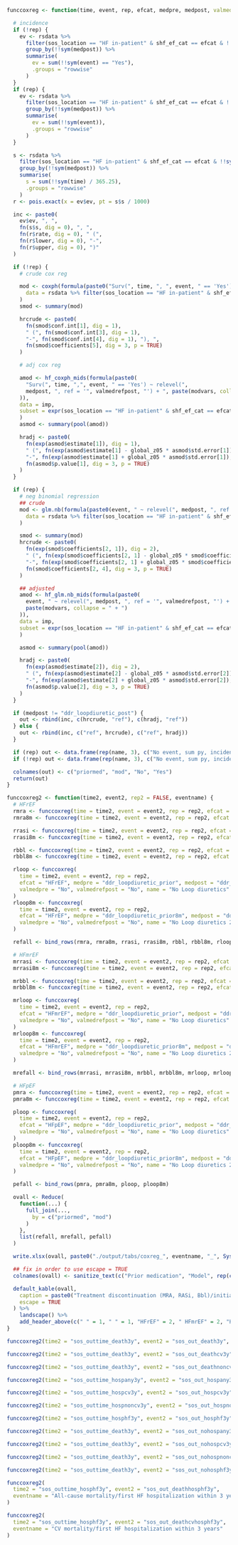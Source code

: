```r

funccoxreg <- function(time, event, rep, efcat, medpre, medpost, valmedpre = "Yes", valmedrefpost = "Yes", name) {

  # incidence
  if (!rep) {
    ev <- rsdata %>%
      filter(sos_location == "HF in-patient" & shf_ef_cat == efcat & !!sym(medpre) == valmedpre) %>%
      group_by(!!sym(medpost)) %>%
      summarise(
        ev = sum(!!sym(event) == "Yes"),
        .groups = "rowwise"
      )
  }
  if (rep) {
    ev <- rsdata %>%
      filter(sos_location == "HF in-patient" & shf_ef_cat == efcat & !!sym(medpre) == valmedpre) %>%
      group_by(!!sym(medpost)) %>%
      summarise(
        ev = sum(!!sym(event)),
        .groups = "rowwise"
      )
  }

  s <- rsdata %>%
    filter(sos_location == "HF in-patient" & shf_ef_cat == efcat & !!sym(medpre) == valmedpre) %>%
    group_by(!!sym(medpost)) %>%
    summarise(
      s = sum(!!sym(time) / 365.25),
      .groups = "rowwise"
    )
  r <- pois.exact(x = ev$ev, pt = s$s / 1000)

  inc <- paste0(
    ev$ev, ", ",
    fn(s$s, dig = 0), ", ",
    fn(r$rate, dig = 0), " (",
    fn(r$lower, dig = 0), "-",
    fn(r$upper, dig = 0), ")"
  )

  if (!rep) {
    # crude cox reg

    mod <- coxph(formula(paste0("Surv(", time, ", ", event, " == 'Yes') ~ relevel(", medpost, ", ref = '", valmedrefpost, "')")),
      data = rsdata %>% filter(sos_location == "HF in-patient" & shf_ef_cat == efcat & !!sym(medpre) == valmedpre)
    )
    smod <- summary(mod)

    hrcrude <- paste0(
      fn(smod$conf.int[1], dig = 1),
      " (", fn(smod$conf.int[3], dig = 1),
      "-", fn(smod$conf.int[4], dig = 1), "), ",
      fn(smod$coefficients[5], dig = 3, p = TRUE)
    )

    # adj cox reg

    amod <- hf_coxph_mids(formula(paste0(
      "Surv(", time, ",", event, " == 'Yes') ~ relevel(",
      medpost, ", ref = '", valmedrefpost, "') + ", paste(modvars, collapse = " + ")
    )),
    data = imp,
    subset = expr(sos_location == "HF in-patient" & shf_ef_cat == efcat & !!sym(medpre) == valmedpre)
    )
    asmod <- summary(pool(amod))

    hradj <- paste0(
      fn(exp(asmod$estimate[1]), dig = 1),
      " (", fn(exp(asmod$estimate[1] - global_z05 * asmod$std.error[1]), dig = 1),
      "-", fn(exp(asmod$estimate[1] + global_z05 * asmod$std.error[1]), dig = 1), "), ",
      fn(asmod$p.value[1], dig = 3, p = TRUE)
    )
  }

  if (rep) {
    # neg binomial regression
    ## crude
    mod <- glm.nb(formula(paste0(event, " ~ relevel(", medpost, ", ref = '", valmedrefpost, "') + offset(log(", time, "))")),
      data = rsdata %>% filter(sos_location == "HF in-patient" & shf_ef_cat == efcat & !!sym(medpre) == valmedpre)
    )

    smod <- summary(mod)
    hrcrude <- paste0(
      fn(exp(smod$coefficients[2, 1]), dig = 2),
      " (", fn(exp(smod$coefficients[2, 1] - global_z05 * smod$coefficients[2, 2]), dig = 2),
      "-", fn(exp(smod$coefficients[2, 1] + global_z05 * smod$coefficients[2, 2]), dig = 2), "), ",
      fn(smod$coefficients[2, 4], dig = 3, p = TRUE)
    )

    ## adjusted
    amod <- hf_glm.nb_mids(formula(paste0(
      event, " ~ relevel(", medpost, ", ref = '", valmedrefpost, "') + offset(log(", time, ")) +",
      paste(modvars, collapse = " + ")
    )),
    data = imp,
    subset = expr(sos_location == "HF in-patient" & shf_ef_cat == efcat & !!sym(medpre) == valmedpre)
    )

    asmod <- summary(pool(amod))

    hradj <- paste0(
      fn(exp(asmod$estimate[2]), dig = 2),
      " (", fn(exp(asmod$estimate[2] - global_z05 * asmod$std.error[2]), dig = 2),
      "-", fn(exp(asmod$estimate[2] + global_z05 * asmod$std.error[2]), dig = 2), "), ",
      fn(asmod$p.value[2], dig = 3, p = TRUE)
    )
  }

  if (medpost != "ddr_loopdiuretic_post") {
    out <- rbind(inc, c(hrcrude, "ref"), c(hradj, "ref"))
  } else {
    out <- rbind(inc, c("ref", hrcrude), c("ref", hradj))
  }

  if (rep) out <- data.frame(rep(name, 3), c("No event, sum py, incidence per 1000 py", "Crude IRR (95% CI), p", "Adjusted IRR (95% CI), p"), out)
  if (!rep) out <- data.frame(rep(name, 3), c("No event, sum py, incidence per 1000 py", "Crude HR (95% CI), p", "Adjusted HR (95% CI), p"), out)

  colnames(out) <- c("priormed", "mod", "No", "Yes")
  return(out)
}

funccoxreg2 <- function(time2, event2, rep2 = FALSE, eventname) {
  # HFrEF
  rmra <- funccoxreg(time = time2, event = event2, rep = rep2, efcat = "HFrEF", medpre = "ddr_mra_prior", medpost = "ddr_mra_post", name = "MRA")
  rmra8m <- funccoxreg(time = time2, event = event2, rep = rep2, efcat = "HFrEF", medpre = "ddr_mra_prior8m", medpost = "ddr_mra_post", name = "MRA 2 dd/8 mo")

  rrasi <- funccoxreg(time = time2, event = event2, rep = rep2, efcat = "HFrEF", medpre = "ddr_rasi_prior", medpost = "ddr_rasi_post", name = "RASi")
  rrasi8m <- funccoxreg(time = time2, event = event2, rep = rep2, efcat = "HFrEF", medpre = "ddr_rasi_prior8m", medpost = "ddr_rasi_post", name = "RASi 2 dd/8 mo")

  rbbl <- funccoxreg(time = time2, event = event2, rep = rep2, efcat = "HFrEF", medpre = "ddr_bbl_prior", medpost = "ddr_bbl_post", name = "Bbl")
  rbbl8m <- funccoxreg(time = time2, event = event2, rep = rep2, efcat = "HFrEF", medpre = "ddr_bbl_prior8m", medpost = "ddr_bbl_post", name = "Bbl 2 dd/8 mo")

  rloop <- funccoxreg(
    time = time2, event = event2, rep = rep2,
    efcat = "HFrEF", medpre = "ddr_loopdiuretic_prior", medpost = "ddr_loopdiuretic_post",
    valmedpre = "No", valmedrefpost = "No", name = "No Loop diuretics"
  )
  rloop8m <- funccoxreg(
    time = time2, event = event2, rep = rep2,
    efcat = "HFrEF", medpre = "ddr_loopdiuretic_prior8m", medpost = "ddr_loopdiuretic_post",
    valmedpre = "No", valmedrefpost = "No", name = "No Loop diuretics 2 dd/8 mo"
  )

  refall <- bind_rows(rmra, rmra8m, rrasi, rrasi8m, rbbl, rbbl8m, rloop, rloop8m)

  # HFmrEF
  mrrasi <- funccoxreg(time = time2, event = event2, rep = rep2, efcat = "HFmrEF", medpre = "ddr_rasi_prior", medpost = "ddr_rasi_post", name = "RASi")
  mrrasi8m <- funccoxreg(time = time2, event = event2, rep = rep2, efcat = "HFmrEF", medpre = "ddr_rasi_prior8m", medpost = "ddr_rasi_post", name = "RASi 2 dd/8 mo")

  mrbbl <- funccoxreg(time = time2, event = event2, rep = rep2, efcat = "HFmrEF", medpre = "ddr_bbl_prior", medpost = "ddr_bbl_post", name = "Bbl")
  mrbbl8m <- funccoxreg(time = time2, event = event2, rep = rep2, efcat = "HFmrEF", medpre = "ddr_bbl_prior8m", medpost = "ddr_bbl_post", name = "Bbl 2 dd/8 mo")

  mrloop <- funccoxreg(
    time = time2, event = event2, rep = rep2,
    efcat = "HFmrEF", medpre = "ddr_loopdiuretic_prior", medpost = "ddr_loopdiuretic_post",
    valmedpre = "No", valmedrefpost = "No", name = "No Loop diuretics"
  )
  mrloop8m <- funccoxreg(
    time = time2, event = event2, rep = rep2,
    efcat = "HFmrEF", medpre = "ddr_loopdiuretic_prior8m", medpost = "ddr_loopdiuretic_post",
    valmedpre = "No", valmedrefpost = "No", name = "No Loop diuretics 2 dd/8 mo"
  )

  mrefall <- bind_rows(mrrasi, mrrasi8m, mrbbl, mrbbl8m, mrloop, mrloop8m)

  # HFpEF
  pmra <- funccoxreg(time = time2, event = event2, rep = rep2, efcat = "HFpEF", medpre = "ddr_mra_prior", medpost = "ddr_mra_post", name = "MRA")
  pmra8m <- funccoxreg(time = time2, event = event2, rep = rep2, efcat = "HFpEF", medpre = "ddr_mra_prior8m", medpost = "ddr_mra_post", name = "MRA 2 dd/8 mo")

  ploop <- funccoxreg(
    time = time2, event = event2, rep = rep2,
    efcat = "HFpEF", medpre = "ddr_loopdiuretic_prior", medpost = "ddr_loopdiuretic_post",
    valmedpre = "No", valmedrefpost = "No", name = "No Loop diuretics"
  )
  ploop8m <- funccoxreg(
    time = time2, event = event2, rep = rep2,
    efcat = "HFpEF", medpre = "ddr_loopdiuretic_prior8m", medpost = "ddr_loopdiuretic_post",
    valmedpre = "No", valmedrefpost = "No", name = "No Loop diuretics 2 dd/8 mo"
  )

  pefall <- bind_rows(pmra, pmra8m, ploop, ploop8m)

  ovall <- Reduce(
    function(...) {
      full_join(...,
        by = c("priormed", "mod")
      )
    },
    list(refall, mrefall, pefall)
  )

  write.xlsx(ovall, paste0("./output/tabs/coxreg_", eventname, "_", Sys.Date(), ".xlsx"), rowNames = FALSE)

  ## fix in order to use escape = TRUE
  colnames(ovall) <- sanitize_text(c("Prior medication", "Model", rep(c("No treatment", "Treatment"), 3)))

  default_kable(ovall,
    caption = paste0("Treatment discontinuation (MRA, RASi, Bbl)/initiation (Loopdiuretics) - ", eventname),
    escape = TRUE
  ) %>%
    landscape() %>%
    add_header_above(c(" " = 1, " " = 1, "HFrEF" = 2, " HFmrEF" = 2, "HFpEF" = 2))
}
```

```r

funccoxreg2(time2 = "sos_outtime_death3y", event2 = "sos_out_death3y", eventname = "All-cause mortality within 3 years")
```

```r

funccoxreg2(time2 = "sos_outtime_death3y", event2 = "sos_out_deathcv3y", eventname = "CV mortality within 3 years")
```

```r

funccoxreg2(time2 = "sos_outtime_death3y", event2 = "sos_out_deathnoncv3y", eventname = "Non-CV mortality within 3 years")
```

```r

funccoxreg2(time2 = "sos_outtime_hospany3y", event2 = "sos_out_hospany3y", eventname = "First all-cause hospitalization within 3 years")
```

```r

funccoxreg2(time2 = "sos_outtime_hospcv3y", event2 = "sos_out_hospcv3y", eventname = "First CV hospitalization within 3 years")
```

```r

funccoxreg2(time2 = "sos_outtime_hospnoncv3y", event2 = "sos_out_hospnoncv3y", eventname = "First non-CV hospitalization within 3 years")
```

```r

funccoxreg2(time2 = "sos_outtime_hosphf3y", event2 = "sos_out_hosphf3y", eventname = "First HF hospitalization within 3 years")
```

```r

funccoxreg2(time2 = "sos_outtime_death3y", event2 = "sos_out_nohospany3y", rep2 = TRUE, eventname = "All-cause hospitalization within 3 years")
```

```r

funccoxreg2(time2 = "sos_outtime_death3y", event2 = "sos_out_nohospcv3y", rep2 = TRUE, eventname = "CV hospitalization within 3 years")
```

```r

funccoxreg2(time2 = "sos_outtime_death3y", event2 = "sos_out_nohospnoncv3y", rep2 = TRUE, eventname = "Non-CV hospitalization within 3 years")
```

```r

funccoxreg2(time2 = "sos_outtime_death3y", event2 = "sos_out_nohosphf3y", rep2 = TRUE, eventname = "HF hospitalization within 3 years")
```

```r

funccoxreg2(
  time2 = "sos_outtime_hosphf3y", event2 = "sos_out_deathhosphf3y",
  eventname = "All-cause mortality/first HF hospitalization within 3 years"
)
```

```r

funccoxreg2(
  time2 = "sos_outtime_hosphf3y", event2 = "sos_out_deathcvhosphf3y",
  eventname = "CV mortality/first HF hospitalization within 3 years"
)
```
